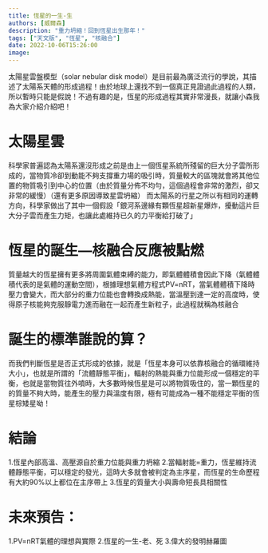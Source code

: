 ```yaml
---
title: 恆星的一生-生
authors: [威爾森]
description: "重力坍縮！回到恆星出生那年！"
tags: ["天文版", "恆星", "核融合"]
date: 2022-10-06T15:26:00
image:
---
```


太陽星雲盤模型（solar nebular disk model）是目前最為廣泛流行的學說，其描述了太陽系天體的形成過程！由於地球上還找不到一個真正見證過此過程的人類，所以暫時只能是假說！不過有趣的是，恆星的形成過程其實非常漫長，就讓小森我為大家介紹介紹吧！

# 太陽星雲
科學家普遍認為太陽系還沒形成之前是由上一個恆星系統所殘留的巨大分子雲所形成的，當物質冷卻到動能不夠支撐重力場的吸引時，質量較大的區塊就會將其他位置的物質吸引到中心的位置（由於質量分佈不均勻，這個過程會非常的激烈，卻又非常的緩慢）（還有更多原因導致星雲坍縮）
而太陽系的行星之所以有相同的運轉方向，科學家做出了其中一個假設「銀河系邊緣有顆恆星超新星爆炸，擾動這片巨大分子雲而產生力矩，也讓此處維持已久的力平衡給打破了」

# 恆星的誕生—核融合反應被點燃
質量越大的恆星擁有更多將周圍氣體束縛的能力，即氣體體積會因此下降（氣體體積代表的是氣體的運動空間），根據理想氣體方程式PV=nRT，當氣體體積下降時壓力會變大，而大部分的重力位能也會轉換成熱能，當溫壓到達一定的高度時，使得原子核能夠克服靜電力進而融在一起而產生新粒子，此過程就稱為核融合

# 誕生的標準誰說的算？
而我們判斷恆星是否正式形成的依據，就是「恆星本身可以依靠核融合的循環維持大小」，也就是所謂的「流體靜態平衡」，輻射的熱能與重力位能形成一個穩定的平衡，也就是當物質往外噴時，大多數時候恆星是可以將物質吸住的，當一顆恆星的的質量不夠大時，能產生的壓力與溫度有限，極有可能成為一種不能穩定平衡的恆星棕矮星呦！

# 結論
1.恆星內部高溫、高壓源自於重力位能與重力坍縮
2.當輻射能=重力，恆星維持流體靜態平衡，可以穩定的發光，這時大多就會被判定為主序星，而恆星的生命歷程有大約90%以上都位在主序帶上
3.恆星的質量大小與壽命短長具相關性

# 未來預告：
1.PV=nRT氣體的理想與實際
2.恆星的一生-老、死
3.偉大的發明赫羅圖

